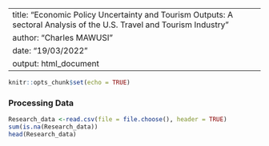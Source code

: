 ------------------------------------------------------------------------------------------------------------------------------------------------------------------------------
title: "Economic Policy Uncertainty and Tourism Outputs: A sectoral Analysis of the U.S. Travel and Tourism Industry"
author: "Charles MAWUSI"
date: "19/03/2022"
output: html_document
------------------------------------------------------------------------------------------------------------------------------------------------------------------------------

```r
knitr::opts_chunk$set(echo = TRUE)

```

### Processing Data 

```r
Research_data <-read.csv(file = file.choose(), header = TRUE)
sum(is.na(Research_data))
head(Research_data)

```



